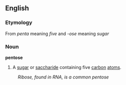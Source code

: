 ==English==
===Etymology===
From '' penta '' meaning '' five '' and ''-ose'' meaning ''sugar'' 
===Noun===
{{wikipedia}}
''' pentose '''
#{{chemistry}} A [[sugar]] or [[saccharide]] containing five [[carbon]] [[atom]]s.
:''Ribose, found in RNA, is a common pentose''